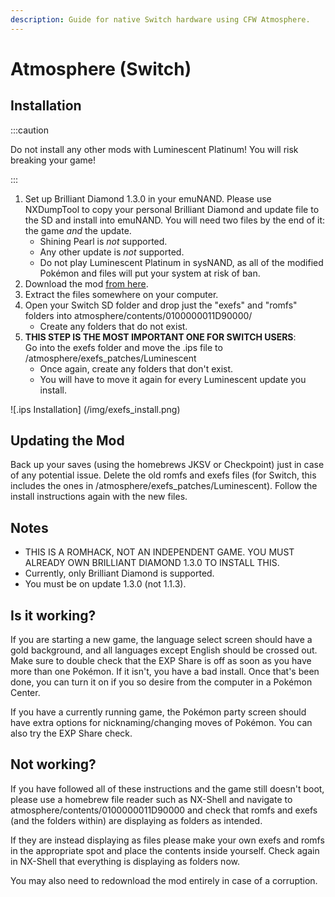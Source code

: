 ```yaml
---
description: Guide for native Switch hardware using CFW Atmosphere.
---
```


# Atmosphere (Switch)

## Installation

:::caution

Do not install any other mods with Luminescent Platinum! You will risk breaking your game!

:::

1. Set up Brilliant Diamond 1.3.0 in your emuNAND. Please use NXDumpTool to copy your personal Brilliant Diamond and update file to the SD and install into emuNAND. You will need two files by the end of it: the game *and* the update.
    - Shining Pearl is *not* supported.
    - Any other update is *not* supported.
    - Do not play Luminescent Platinum in sysNAND, as all of the modified Pokémon and files will put your system at risk of ban.
2. Download the mod [from here](https://www.nexusmods.com/pokemonbdsp/mods/1).
3. Extract the files somewhere on your computer.
4. Open your Switch SD folder and drop just the "exefs" and "romfs" folders into atmosphere/contents/0100000011D90000/
    - Create any folders that do not exist.
5. **THIS STEP IS THE MOST IMPORTANT ONE FOR SWITCH USERS**:  
   Go into the exefs folder and move the .ips file to /atmosphere/exefs_patches/Luminescent
    - Once again, create any folders that don't exist.
    - You will have to move it again for every Luminescent update you install.

![.ips Installation] (/img/exefs_install.png)

## Updating the Mod

Back up your saves (using the homebrews JKSV or Checkpoint) just in case of any potential issue. Delete the old romfs and exefs files (for Switch, this includes the ones in /atmosphere/exefs_patches/Luminescent). Follow the install instructions again with the new files.

## Notes

- THIS IS A ROMHACK, NOT AN INDEPENDENT GAME. YOU MUST ALREADY OWN BRILLIANT DIAMOND 1.3.0 TO INSTALL THIS.
- Currently, only Brilliant Diamond is supported.
- You must be on update 1.3.0 (not 1.1.3).

## Is it working?

If you are starting a new game, the language select screen should have a gold background, and all languages except English should be crossed out. Make sure to double check that the EXP Share is off as soon as you have more than one Pokémon. If it isn't, you have a bad install. Once that's been done, you can turn it on if you so desire from the computer in a Pokémon Center.

If you have a currently running game, the Pokémon party screen should have extra options for nicknaming/changing moves of Pokémon. You can also try the EXP Share check.

## Not working?

If you have followed all of these instructions and the game still doesn't boot, please use a homebrew file reader such as NX-Shell and navigate to atmosphere/contents/0100000011D90000 and check that romfs and exefs (and the folders within) are displaying as folders as intended.

If they are instead displaying as files please make your own exefs and romfs in the appropriate spot and place the contents inside yourself. Check again in NX-Shell that everything is displaying as folders now.

You may also need to redownload the mod entirely in case of a corruption.
